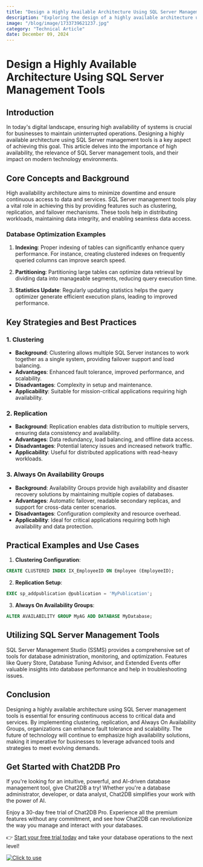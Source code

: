 ```yaml
---
title: "Design a Highly Available Architecture Using SQL Server Management Tools"
description: "Exploring the design of a highly available architecture using SQL Server management tools and discussing their impact on modern technology environments."
image: "/blog/image/1733739621237.jpg"
category: "Technical Article"
date: December 09, 2024
---
```


# Design a Highly Available Architecture Using SQL Server Management Tools


<Authors date="December 09, 2024">
  <Author name="Jing" link="https://chat2db.ai" />
</Authors>

## Introduction

In today's digital landscape, ensuring high availability of systems is crucial for businesses to maintain uninterrupted operations. Designing a highly available architecture using SQL Server management tools is a key aspect of achieving this goal. This article delves into the importance of high availability, the relevance of SQL Server management tools, and their impact on modern technology environments.

## Core Concepts and Background

High availability architecture aims to minimize downtime and ensure continuous access to data and services. SQL Server management tools play a vital role in achieving this by providing features such as clustering, replication, and failover mechanisms. These tools help in distributing workloads, maintaining data integrity, and enabling seamless data access.

### Database Optimization Examples

1. **Indexing**: Proper indexing of tables can significantly enhance query performance. For instance, creating clustered indexes on frequently queried columns can improve search speed.

2. **Partitioning**: Partitioning large tables can optimize data retrieval by dividing data into manageable segments, reducing query execution time.

3. **Statistics Update**: Regularly updating statistics helps the query optimizer generate efficient execution plans, leading to improved performance.

## Key Strategies and Best Practices

### 1. Clustering

- **Background**: Clustering allows multiple SQL Server instances to work together as a single system, providing failover support and load balancing.
- **Advantages**: Enhanced fault tolerance, improved performance, and scalability.
- **Disadvantages**: Complexity in setup and maintenance.
- **Applicability**: Suitable for mission-critical applications requiring high availability.

### 2. Replication

- **Background**: Replication enables data distribution to multiple servers, ensuring data consistency and availability.
- **Advantages**: Data redundancy, load balancing, and offline data access.
- **Disadvantages**: Potential latency issues and increased network traffic.
- **Applicability**: Useful for distributed applications with read-heavy workloads.

### 3. Always On Availability Groups

- **Background**: Availability Groups provide high availability and disaster recovery solutions by maintaining multiple copies of databases.
- **Advantages**: Automatic failover, readable secondary replicas, and support for cross-data center scenarios.
- **Disadvantages**: Configuration complexity and resource overhead.
- **Applicability**: Ideal for critical applications requiring both high availability and data protection.

## Practical Examples and Use Cases

1. **Clustering Configuration**:

```sql
CREATE CLUSTERED INDEX IX_EmployeeID ON Employee (EmployeeID);
```

2. **Replication Setup**:

```sql
EXEC sp_addpublication @publication = 'MyPublication';
```

3. **Always On Availability Groups**:

```sql
ALTER AVAILABILITY GROUP MyAG ADD DATABASE MyDatabase;
```

## Utilizing SQL Server Management Tools

SQL Server Management Studio (SSMS) provides a comprehensive set of tools for database administration, monitoring, and optimization. Features like Query Store, Database Tuning Advisor, and Extended Events offer valuable insights into database performance and help in troubleshooting issues.

## Conclusion

Designing a highly available architecture using SQL Server management tools is essential for ensuring continuous access to critical data and services. By implementing clustering, replication, and Always On Availability Groups, organizations can enhance fault tolerance and scalability. The future of technology will continue to emphasize high availability solutions, making it imperative for businesses to leverage advanced tools and strategies to meet evolving demands.

## Get Started with Chat2DB Pro

If you're looking for an intuitive, powerful, and AI-driven database management tool, give Chat2DB a try! Whether you're a database administrator, developer, or data analyst, Chat2DB simplifies your work with the power of AI.

Enjoy a 30-day free trial of Chat2DB Pro. Experience all the premium features without any commitment, and see how Chat2DB can revolutionize the way you manage and interact with your databases.

👉 [Start your free trial today](https://chat2db.ai/pricing) and take your database operations to the next level!


[![Click to use](/image/blog/bg/chat2db.jpg)](https://chat2db.ai/)
